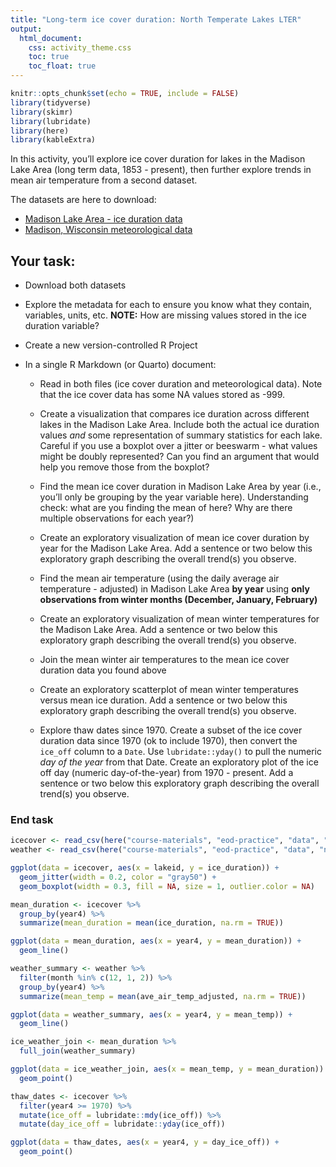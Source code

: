 ```yaml
---
title: "Long-term ice cover duration: North Temperate Lakes LTER"
output: 
  html_document:
    css: activity_theme.css
    toc: true
    toc_float: true
---
```


```r
knitr::opts_chunk$set(echo = TRUE, include = FALSE)
library(tidyverse)
library(skimr)
library(lubridate)
library(here)
library(kableExtra)
```

In this activity, you'll explore ice cover duration for lakes in the Madison Lake Area (long term data, 1853 - present), then further explore trends in mean air temperature from a second dataset. 

The datasets are here to download: 

- [Madison Lake Area - ice duration data](https://portal.edirepository.org/nis/mapbrowse?packageid=knb-lter-ntl.33.35)
- [Madison, Wisconsin meteorological data](https://portal.edirepository.org/nis/mapbrowse?packageid=knb-lter-ntl.20.32)

## Your task: 

- Download both datasets

- Explore the metadata for each to ensure you know what they contain, variables, units, etc. **NOTE:** How are missing values stored in the ice duration variable?

- Create a new version-controlled R Project 

- In a single R Markdown (or Quarto) document:

  - Read in both files (ice cover duration and meteorological data). Note that the ice cover data has some NA values stored as -999. 
  
  - Create a visualization that compares ice duration across different lakes in the Madison Lake Area. Include both the actual ice duration values *and* some representation of summary statistics for each lake. Careful if you use a boxplot over a jitter or beeswarm - what values might be doubly represented? Can you find an argument that would help you remove those from the boxplot? 
  
  - Find the mean ice cover duration in Madison Lake Area by year (i.e., you'll only be grouping by the year variable here). Understanding check: what are you finding the mean of here? Why are there multiple observations for each year?)
  
  - Create an exploratory visualization of mean ice cover duration by year for the Madison Lake Area. Add a sentence or two below this exploratory graph describing the overall trend(s) you observe. 
  
  - Find the mean air temperature (using the daily average air temperature - adjusted) in Madison Lake Area **by year** using **only observations from winter months (December, January, February)**
  
  - Create an exploratory visualization of mean winter temperatures for the Madison Lake Area. Add a sentence or two below this exploratory graph describing the overall trend(s) you observe.
  
  - Join the mean winter air temperatures to the mean ice cover duration data you found above
  
  - Create an exploratory scatterplot of mean winter temperatures versus mean ice duration. Add a sentence or two below this exploratory graph describing the overall trend(s) you observe. 
  
  - Explore thaw dates since 1970. Create a subset of the ice cover duration data since 1970 (ok to include 1970), then convert the `ice_off` column to a `Date`. Use `lubridate::yday()` to pull the numeric *day of the year* from that Date. Create an exploratory plot of the ice off day (numeric day-of-the-year) from 1970 - present. Add a sentence or two below this exploratory graph describing the overall trend(s) you observe. 
  
### End task
  
  
```r
icecover <- read_csv(here("course-materials", "eod-practice", "data", "ntl33_v7.csv"), na = "-999")
weather <- read_csv(here("course-materials", "eod-practice", "data", "ntl20_v6.csv"))
```

```r
ggplot(data = icecover, aes(x = lakeid, y = ice_duration)) +
  geom_jitter(width = 0.2, color = "gray50") +
  geom_boxplot(width = 0.3, fill = NA, size = 1, outlier.color = NA)
```


```r
mean_duration <- icecover %>% 
  group_by(year4) %>% 
  summarize(mean_duration = mean(ice_duration, na.rm = TRUE))

ggplot(data = mean_duration, aes(x = year4, y = mean_duration)) +
  geom_line()

```


```r
weather_summary <- weather %>% 
  filter(month %in% c(12, 1, 2)) %>% 
  group_by(year4) %>% 
  summarize(mean_temp = mean(ave_air_temp_adjusted, na.rm = TRUE))
```

```r
ggplot(data = weather_summary, aes(x = year4, y = mean_temp)) +
  geom_line()
```

```r
ice_weather_join <- mean_duration %>% 
  full_join(weather_summary)
```

```r
ggplot(data = ice_weather_join, aes(x = mean_temp, y = mean_duration)) +
  geom_point()
```
```r
thaw_dates <- icecover %>% 
  filter(year4 >= 1970) %>% 
  mutate(ice_off = lubridate::mdy(ice_off)) %>% 
  mutate(day_ice_off = lubridate::yday(ice_off))

ggplot(data = thaw_dates, aes(x = year4, y = day_ice_off)) +
  geom_point()
```


